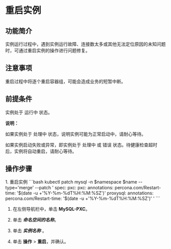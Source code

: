 # 重启实例

## 功能简介
实例运行过程中，遇到实例运行故障、连接数太多或其他无法定位原因的未知问题时，可通过重启实例的操作进行问题修复。

## 注意事项
重启过程中将逐个重启容器组，可能会造成业务的短暂中断。

## 前提条件 
实例处于 运行中 状态。

**说明：**

如果实例处于 处理中 状态，说明实例可能为正常启动中，请耐心等待。

如果实例启动失败或异常，即实例处于 处理中 或 错误 状态。待健康检查超时后，实例将自动重启，请耐心等待。

## 操作步骤
<Tabs>
<Tab label="CLI">
1. 重启实例
```bash
kubectl patch mysql -n $namespace $name --type='merge' --patch '
spec:
    pxc:
      pxc:
          annotations:
              percona.com/Restart-time: '$(date -u +'%Y-%m-%dT%H:%M:%SZ')'
      proxysql:
          annotations:
              percona.com/Restart-time: '$(date -u +'%Y-%m-%dT%H:%M:%SZ')'    
'
```
</Tab>

<Tab label="Web Console">

1. 在左侧导航栏中，单击 **MySQL-PXC**。

2. 单击 ***命名空间的名称***。

2. 单击 ***实例名称*** 。
    
3. 单击 **操作** > **重启**，并确认。
</Tab>
</Tabs>

